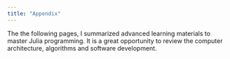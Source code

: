 ```yaml
---
title: "Appendix"
---
```


The the following pages, I summarized advanced learning materials to master Julia programming. It is a great opportunity to review the computer architecture, algorithms and software development. 
